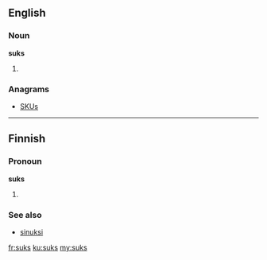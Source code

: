 ==English==

===Noun===
'''suks'''

# {{plural of|suk}}

===Anagrams===
* [[SKUs#English|SKUs]]

----

==Finnish==

===Pronoun===
'''suks'''

# {{colloquial|lang=fi}} {{fi-form of|sinä|type=pronoun|case=translative}}

===See also===

* [[sinuksi#Finnish|sinuksi]]

[[fr:suks]]
[[ku:suks]]
[[my:suks]]